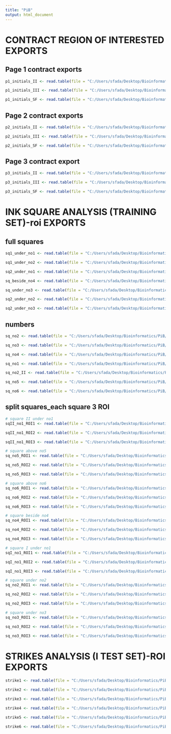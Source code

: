 ---
title: "PiB"
output: html_document
---


# CONTRACT REGION OF INTERESTED EXPORTS

## Page 1 contract exports
```{r}

p1_initials_II <- read.table(file = "C:/Users/sfada/Desktop/Bioinformatics/PiB/ROI export from squares strikes and contract/CONTRACT REGION OF INTERESTED EXPORTS/Page 1 contract exports/190910,21h19_II initials page 1.txt", sep = "")

p1_initials_III <- read.table(file = "C:/Users/sfada/Desktop/Bioinformatics/PiB/ROI export from squares strikes and contract/CONTRACT REGION OF INTERESTED EXPORTS/Page 1 contract exports/190910,21h19_III initials page 1.txt", sep = "")

p1_initials_SF <- read.table(file = "C:/Users/sfada/Desktop/Bioinformatics/PiB/ROI export from squares strikes and contract/CONTRACT REGION OF INTERESTED EXPORTS/Page 1 contract exports/190910,21h19_SF initials page 1.txt", sep = "")

```


## Page 2 contract exports
```{r}

p2_initials_II <- read.table(file = "C:/Users/sfada/Desktop/Bioinformatics/PiB/ROI export from squares strikes and contract/CONTRACT REGION OF INTERESTED EXPORTS/Page 2 contract exports/190910,23h44_II initials page 2.txt", sep = "")

p2_initials_III <- read.table(file = "C:/Users/sfada/Desktop/Bioinformatics/PiB/ROI export from squares strikes and contract/CONTRACT REGION OF INTERESTED EXPORTS/Page 2 contract exports/190910,23h44_III initials page 2.txt", sep = "")

p2_initials_SF <- read.table(file = "C:/Users/sfada/Desktop/Bioinformatics/PiB/ROI export from squares strikes and contract/CONTRACT REGION OF INTERESTED EXPORTS/Page 2 contract exports/190910,23h44_SF initials page 2.txt", sep = "")

```


## Page 3 contract export
```{r}

p3_initials_II <- read.table(file = "C:/Users/sfada/Desktop/Bioinformatics/PiB/ROI export from squares strikes and contract/CONTRACT REGION OF INTERESTED EXPORTS/Page 3 contract export/190910,01h50_II initials signature page 3.txt", sep = "")

p3_initials_III <- read.table(file = "C:/Users/sfada/Desktop/Bioinformatics/PiB/ROI export from squares strikes and contract/CONTRACT REGION OF INTERESTED EXPORTS/Page 3 contract export/190910,01h50_III initials signature page 3.txt", sep = "")

p3_initials_SF <- read.table(file = "C:/Users/sfada/Desktop/Bioinformatics/PiB/ROI export from squares strikes and contract/CONTRACT REGION OF INTERESTED EXPORTS/Page 3 contract export/190910,01h50_SFsignature page 3.txt", sep = "")

```

# INK SQUARE ANALYSIS (TRAINING SET)-roi EXPORTS

## full squares

```{r}

sq1_under_no1 <- read.table(file = "C:/Users/sfada/Desktop/Bioinformatics/PiB/ROI export from squares strikes and contract/INK SQUARE ANALYSIS (TRAINING SET)-roi EXPORTS/full squares/Full square 1 underneat number 1.txt", sep = "")

sq1_under_no2 <- read.table(file = "C:/Users/sfada/Desktop/Bioinformatics/PiB/ROI export from squares strikes and contract/INK SQUARE ANALYSIS (TRAINING SET)-roi EXPORTS/full squares/Full square 1 underneat number 2.txt", sep = "")

sq2_under_no1 <- read.table(file = "C:/Users/sfada/Desktop/Bioinformatics/PiB/ROI export from squares strikes and contract/INK SQUARE ANALYSIS (TRAINING SET)-roi EXPORTS/full squares/Full square 2 underneat number 1.txt", sep = "")

sq_beside_no4 <- read.table(file = "C:/Users/sfada/Desktop/Bioinformatics/PiB/ROI export from squares strikes and contract/INK SQUARE ANALYSIS (TRAINING SET)-roi EXPORTS/full squares/Full square beside number 4.txt", sep = "")

sq_under_no3 <- read.table(file = "C:/Users/sfada/Desktop/Bioinformatics/PiB/ROI export from squares strikes and contract/INK SQUARE ANALYSIS (TRAINING SET)-roi EXPORTS/full squares/Full square underneat number 3.txt", sep = "")

sq2_under_no2 <- read.table(file = "C:/Users/sfada/Desktop/Bioinformatics/PiB/ROI export from squares strikes and contract/INK SQUARE ANALYSIS (TRAINING SET)-roi EXPORTS/full squares/II full square ink under number 2.txt", sep = "")

sq2_under_no3 <- read.table(file = "C:/Users/sfada/Desktop/Bioinformatics/PiB/ROI export from squares strikes and contract/INK SQUARE ANALYSIS (TRAINING SET)-roi EXPORTS/full squares/II full square ink under number 3.txt", sep = "")

```

## numbers

```{r}

sq_no2 <- read.table(file = "C:/Users/sfada/Desktop/Bioinformatics/PiB/ROI export from squares strikes and contract/INK SQUARE ANALYSIS (TRAINING SET)-roi EXPORTS/numbers/squares analysis_number 2.txt", sep = "")

sq_no3 <- read.table(file = "C:/Users/sfada/Desktop/Bioinformatics/PiB/ROI export from squares strikes and contract/INK SQUARE ANALYSIS (TRAINING SET)-roi EXPORTS/numbers/squares analysis_number 3.txt", sep = "")

sq_no4 <- read.table(file = "C:/Users/sfada/Desktop/Bioinformatics/PiB/ROI export from squares strikes and contract/INK SQUARE ANALYSIS (TRAINING SET)-roi EXPORTS/numbers/squares analysis_number 4.txt", sep = "")

sq_no1 <- read.table(file = "C:/Users/sfada/Desktop/Bioinformatics/PiB/ROI export from squares strikes and contract/INK SQUARE ANALYSIS (TRAINING SET)-roi EXPORTS/numbers/squares analysis_number1.txt", sep = "")

sq_no2_II <- read.table(file = "C:/Users/sfada/Desktop/Bioinformatics/PiB/ROI export from squares strikes and contract/INK SQUARE ANALYSIS (TRAINING SET)-roi EXPORTS/numbers/squares_analysis_number 2.txt", sep = "")

sq_no5 <- read.table(file = "C:/Users/sfada/Desktop/Bioinformatics/PiB/ROI export from squares strikes and contract/INK SQUARE ANALYSIS (TRAINING SET)-roi EXPORTS/numbers/squares_analysis_number 5.txt", sep = "")

sq_no6 <- read.table(file = "C:/Users/sfada/Desktop/Bioinformatics/PiB/ROI export from squares strikes and contract/INK SQUARE ANALYSIS (TRAINING SET)-roi EXPORTS/numbers/squares_analysis_number 6.txt", sep = "")

```

## split squares_each square 3 ROI

```{r}

# square II under no1
sqII_no1_ROI1 <- read.table(file = "C:/Users/sfada/Desktop/Bioinformatics/PiB/ROI export from squares strikes and contract/INK SQUARE ANALYSIS (TRAINING SET)-roi EXPORTS/split squares_each square 3 ROI/II square ink under number 1_ROI1.txt", sep = "")

sqII_no1_ROI2 <- read.table(file = "C:/Users/sfada/Desktop/Bioinformatics/PiB/ROI export from squares strikes and contract/INK SQUARE ANALYSIS (TRAINING SET)-roi EXPORTS/split squares_each square 3 ROI/II square ink under number 1_ROI2.txt", sep = "")

sqII_no1_ROI3 <- read.table(file = "C:/Users/sfada/Desktop/Bioinformatics/PiB/ROI export from squares strikes and contract/INK SQUARE ANALYSIS (TRAINING SET)-roi EXPORTS/split squares_each square 3 ROI/II square ink under number 1_ROI3.txt", sep = "")

# square above no5
sq_no5_ROI1 <- read.table(file = "C:/Users/sfada/Desktop/Bioinformatics/PiB/ROI export from squares strikes and contract/INK SQUARE ANALYSIS (TRAINING SET)-roi EXPORTS/split squares_each square 3 ROI/square ink above number 5_ROI1.txt", sep = "")

sq_no5_ROI2 <- read.table(file = "C:/Users/sfada/Desktop/Bioinformatics/PiB/ROI export from squares strikes and contract/INK SQUARE ANALYSIS (TRAINING SET)-roi EXPORTS/split squares_each square 3 ROI/square ink above number 5_ROI2.txt", sep = "")

sq_no5_ROI3 <- read.table(file = "C:/Users/sfada/Desktop/Bioinformatics/PiB/ROI export from squares strikes and contract/INK SQUARE ANALYSIS (TRAINING SET)-roi EXPORTS/split squares_each square 3 ROI/square ink above number 5_ROI3.txt", sep = "")

# square above no6
sq_no6_ROI1 <- read.table(file = "C:/Users/sfada/Desktop/Bioinformatics/PiB/ROI export from squares strikes and contract/INK SQUARE ANALYSIS (TRAINING SET)-roi EXPORTS/split squares_each square 3 ROI/square ink above number 6_ROI1.txt", sep = "")

sq_no6_ROI2 <- read.table(file = "C:/Users/sfada/Desktop/Bioinformatics/PiB/ROI export from squares strikes and contract/INK SQUARE ANALYSIS (TRAINING SET)-roi EXPORTS/split squares_each square 3 ROI/square ink above number 6_ROI2.txt", sep = "")

sq_no6_ROI3 <- read.table(file = "C:/Users/sfada/Desktop/Bioinformatics/PiB/ROI export from squares strikes and contract/INK SQUARE ANALYSIS (TRAINING SET)-roi EXPORTS/split squares_each square 3 ROI/square ink above number 6_ROI3.txt", sep = "")

# square beside no4
sq_no4_ROI1 <- read.table(file = "C:/Users/sfada/Desktop/Bioinformatics/PiB/ROI export from squares strikes and contract/INK SQUARE ANALYSIS (TRAINING SET)-roi EXPORTS/split squares_each square 3 ROI/square ink beside number 4_ROI1.txt", sep = "")

sq_no4_ROI2 <- read.table(file = "C:/Users/sfada/Desktop/Bioinformatics/PiB/ROI export from squares strikes and contract/INK SQUARE ANALYSIS (TRAINING SET)-roi EXPORTS/split squares_each square 3 ROI/square ink beside number 4_ROI2.txt", sep = "")

sq_no4_ROI3 <- read.table(file = "C:/Users/sfada/Desktop/Bioinformatics/PiB/ROI export from squares strikes and contract/INK SQUARE ANALYSIS (TRAINING SET)-roi EXPORTS/split squares_each square 3 ROI/square ink beside number 4_ROI3.txt", sep = "")

# square I under no1
sqI_no1_ROI1 <- read.table(file = "C:/Users/sfada/Desktop/Bioinformatics/PiB/ROI export from squares strikes and contract/INK SQUARE ANALYSIS (TRAINING SET)-roi EXPORTS/split squares_each square 3 ROI/square ink under number 1_ROI1.txt", sep = "")

sqI_no1_ROI2 <- read.table(file = "C:/Users/sfada/Desktop/Bioinformatics/PiB/ROI export from squares strikes and contract/INK SQUARE ANALYSIS (TRAINING SET)-roi EXPORTS/split squares_each square 3 ROI/square ink under number 1_ROI2.txt", sep = "")

sqI_no1_ROI3 <- read.table(file = "C:/Users/sfada/Desktop/Bioinformatics/PiB/ROI export from squares strikes and contract/INK SQUARE ANALYSIS (TRAINING SET)-roi EXPORTS/split squares_each square 3 ROI/square ink under number 1_ROI3.txt", sep = "")

# square under no2
sq_no2_ROI1 <- read.table(file = "C:/Users/sfada/Desktop/Bioinformatics/PiB/ROI export from squares strikes and contract/INK SQUARE ANALYSIS (TRAINING SET)-roi EXPORTS/split squares_each square 3 ROI/square ink under number 2_ROI1.txt", sep = "")

sq_no2_ROI2 <- read.table(file = "C:/Users/sfada/Desktop/Bioinformatics/PiB/ROI export from squares strikes and contract/INK SQUARE ANALYSIS (TRAINING SET)-roi EXPORTS/split squares_each square 3 ROI/square ink under number 2_ROI2.txt", sep = "")

sq_no2_ROI3 <- read.table(file = "C:/Users/sfada/Desktop/Bioinformatics/PiB/ROI export from squares strikes and contract/INK SQUARE ANALYSIS (TRAINING SET)-roi EXPORTS/split squares_each square 3 ROI/square ink under number 2_ROI3.txt", sep = "")

# square under no3
sq_no3_ROI1 <- read.table(file = "C:/Users/sfada/Desktop/Bioinformatics/PiB/ROI export from squares strikes and contract/INK SQUARE ANALYSIS (TRAINING SET)-roi EXPORTS/split squares_each square 3 ROI/square ink under number 3_ROI1.txt", sep = "")

sq_no3_ROI2 <- read.table(file = "C:/Users/sfada/Desktop/Bioinformatics/PiB/ROI export from squares strikes and contract/INK SQUARE ANALYSIS (TRAINING SET)-roi EXPORTS/split squares_each square 3 ROI/square ink under number 3_ROI2.txt", sep = "")

sq_no3_ROI3 <- read.table(file = "C:/Users/sfada/Desktop/Bioinformatics/PiB/ROI export from squares strikes and contract/INK SQUARE ANALYSIS (TRAINING SET)-roi EXPORTS/split squares_each square 3 ROI/square ink under number 3_ROI3.txt", sep = "")


```


# STRIKES ANALYSIS (I TEST SET)-ROI EXPORTS

```{r}

strike1 <- read.table(file = "C:/Users/sfada/Desktop/Bioinformatics/PiB/ROI export from squares strikes and contract/STRIKES ANALYSIS (I TEST SET)-ROI EXPORTS/strike 1.txt", sep = "")

strike2 <- read.table(file = "C:/Users/sfada/Desktop/Bioinformatics/PiB/ROI export from squares strikes and contract/STRIKES ANALYSIS (I TEST SET)-ROI EXPORTS/strike 2.txt", sep = "")

strike3 <- read.table(file = "C:/Users/sfada/Desktop/Bioinformatics/PiB/ROI export from squares strikes and contract/STRIKES ANALYSIS (I TEST SET)-ROI EXPORTS/strike 3.txt", sep = "")

strike4 <- read.table(file = "C:/Users/sfada/Desktop/Bioinformatics/PiB/ROI export from squares strikes and contract/STRIKES ANALYSIS (I TEST SET)-ROI EXPORTS/strike 4.txt", sep = "")

strike5 <- read.table(file = "C:/Users/sfada/Desktop/Bioinformatics/PiB/ROI export from squares strikes and contract/STRIKES ANALYSIS (I TEST SET)-ROI EXPORTS/strike 5.txt", sep = "")

strike6 <- read.table(file = "C:/Users/sfada/Desktop/Bioinformatics/PiB/ROI export from squares strikes and contract/STRIKES ANALYSIS (I TEST SET)-ROI EXPORTS/strike 6.txt", sep = "")

```





